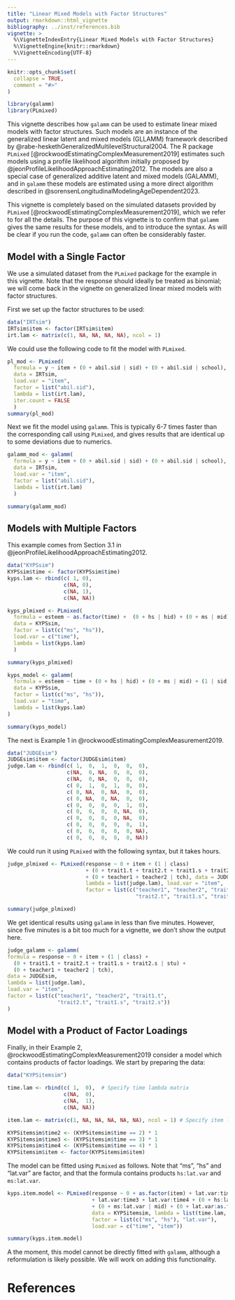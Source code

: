 ```yaml
---
title: "Linear Mixed Models with Factor Structures"
output: rmarkdown::html_vignette
bibliography: ../inst/references.bib
vignette: >
  %\VignetteIndexEntry{Linear Mixed Models with Factor Structures}
  %\VignetteEngine{knitr::rmarkdown}
  %\VignetteEncoding{UTF-8}
---
```


```r
knitr::opts_chunk$set(
  collapse = TRUE,
  comment = "#>"
)
```

```r
library(galamm)
library(PLmixed)
```

This vignette describes how `galamm` can be used to estimate linear mixed models with factor structures. Such models are an instance of the generalized linear latent and mixed models (GLLAMM) framework described by @rabe-heskethGeneralizedMultilevelStructural2004. The R package `PLmixed` [@rockwoodEstimatingComplexMeasurement2019] estimates such models using a profile likelihood algorithm initially proposed by @jeonProfileLikelihoodApproachEstimating2012. The models are also a special case of generalized additive latent and mixed models (GALAMM), and in `galamm` these models are estimated using a more direct algorithm described in @sorensenLongitudinalModelingAgeDependent2023.

This vignette is completely based on the simulated datasets provided by `PLmixed` [@rockwoodEstimatingComplexMeasurement2019], which we refer to for all the details. The purpose of this vignette is to confirm that `galamm` gives the same results for these models, and to introduce the syntax. As will be clear if you run the code, `galamm` can often be considerably faster.

## Model with a Single Factor

We use a simulated dataset from the `PLmixed` package for the example in this vignette. Note that the response should ideally be treated as binomial; we will come back in the vignette on generalized linear mixed models with factor structures.

First we set up the factor structures to be used:

```r
data("IRTsim")
IRTsim$item <- factor(IRTsim$item)
irt.lam <- matrix(c(1, NA, NA, NA, NA), ncol = 1)
```

We could use the following code to fit the model with `PLmixed`.

```r
pl_mod <- PLmixed(
  formula = y ~ item + (0 + abil.sid | sid) + (0 + abil.sid | school),
  data = IRTsim, 
  load.var = "item", 
  factor = list("abil.sid"), 
  lambda = list(irt.lam), 
  iter.count = FALSE
  )
summary(pl_mod)
```

Next we fit the model using `galamm`. This is typically 6-7 times faster than the corresponding call using `PLmixed`, and gives results that are identical up to some deviations due to numerics.

```r
galamm_mod <- galamm(
  formula = y ~ item + (0 + abil.sid | sid) + (0 + abil.sid | school),
  data = IRTsim, 
  load.var = "item", 
  factor = list("abil.sid"), 
  lambda = list(irt.lam)
  )

summary(galamm_mod)
```

## Models with Multiple Factors

This example comes from Section 3.1 in @jeonProfileLikelihoodApproachEstimating2012.

```r
data("KYPSsim")
KYPSsim$time <- factor(KYPSsim$time)
kyps.lam <- rbind(c( 1, 0),
                  c(NA, 0),
                  c(NA, 1),
                  c(NA, NA))
```


```r
kyps_plmixed <- PLmixed(
  formula = esteem ~ as.factor(time) +  (0 + hs | hid) + (0 + ms | mid) + (1 | sid), 
  data = KYPSsim,
  factor = list(c("ms", "hs")), 
  load.var = c("time"),
  lambda = list(kyps.lam)
  )

summary(kyps_plmixed)
```


```r
kyps_model <- galamm(
  formula = esteem ~ time + (0 + hs | hid) + (0 + ms | mid) + (1 | sid),
  data = KYPSsim, 
  factor = list(c("ms", "hs")), 
  load.var = "time",
  lambda = list(kyps.lam)
)

summary(kyps_model)
```

The next is Example 1 in @rockwoodEstimatingComplexMeasurement2019. 

```r
data("JUDGEsim")
JUDGEsim$item <- factor(JUDGEsim$item)
judge.lam <- rbind(c( 1,  0,  1,  0,  0,  0),
                   c(NA,  0, NA,  0,  0,  0),
                   c(NA,  0, NA,  0,  0,  0),
                   c( 0,  1,  0,  1,  0,  0),
                   c( 0, NA,  0, NA,  0,  0),
                   c( 0, NA,  0, NA,  0,  0),
                   c( 0,  0,  0,  0,  1,  0),
                   c( 0,  0,  0,  0, NA,  0),
                   c( 0,  0,  0,  0, NA,  0),
                   c( 0,  0,  0,  0,  0,  1),
                   c( 0,  0,  0,  0,  0, NA),
                   c( 0,  0,  0,  0,  0, NA))
```

We could run it using `PLmixed` with the following syntax, but it takes hours.

```r
judge_plmixed <- PLmixed(response ~ 0 + item + (1 | class)
                         + (0 + trait1.t + trait2.t + trait1.s + trait2.s | stu)
                         + (0 + teacher1 + teacher2 | tch), data = JUDGEsim,
                         lambda = list(judge.lam), load.var = "item",
                         factor = list(c("teacher1", "teacher2", "trait1.t",
                                         "trait2.t", "trait1.s", "trait2.s")))

summary(judge_plmixed)

```

We get identical results using `galamm` in less than five minutes. However, since five minutes is a bit too much for a vignette, we don't show the output here.

```r
judge_galamm <- galamm(
formula = response ~ 0 + item + (1 | class) + 
  (0 + trait1.t + trait2.t + trait1.s + trait2.s | stu) + 
  (0 + teacher1 + teacher2 | tch), 
data = JUDGEsim,
lambda = list(judge.lam), 
load.var = "item",
factor = list(c("teacher1", "teacher2", "trait1.t", 
                "trait2.t", "trait1.s", "trait2.s"))
)


```

## Model with a Product of Factor Loadings

Finally, in their Example 2, @rockwoodEstimatingComplexMeasurement2019 consider a model which contains products of factor loadings. We start by preparing the data:

```r
data("KYPSitemsim")

time.lam <- rbind(c( 1,  0),  # Specify time lambda matrix
                  c(NA,  0),
                  c(NA,  1),
                  c(NA, NA))

item.lam <- matrix(c(1, NA, NA, NA, NA, NA), ncol = 1) # Specify item lambda matrix

KYPSitemsim$time2 <- (KYPSitemsim$time == 2) * 1
KYPSitemsim$time3 <- (KYPSitemsim$time == 3) * 1
KYPSitemsim$time4 <- (KYPSitemsim$time == 4) * 1
KYPSitemsim$item <- factor(KYPSitemsim$item)
```

The model can be fitted using `PLmixed` as follows. Note that "ms", "hs" and "lat.var" are factor, and that the formula contains products `hs:lat.var` and `ms:lat.var`.

```r
kyps.item.model <- PLmixed(response ~ 0 + as.factor(item) + lat.var:time2
                           + lat.var:time3 + lat.var:time4 + (0 + hs:lat.var | hid)
                           + (0 + ms:lat.var | mid) + (0 + lat.var:as.factor(time) | id),
                           data = KYPSitemsim, lambda = list(time.lam, item.lam),
                           factor = list(c("ms", "hs"), "lat.var"),
                           load.var = c("time", "item"))

summary(kyps.item.model)
```

A the moment, this model cannot be directly fitted with `galamm`, although a reformulation is likely possible. We will work on adding this functionality.


# References
